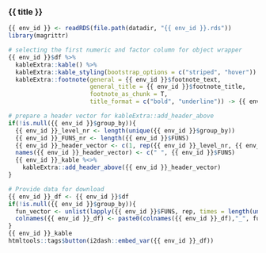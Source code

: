 
### {{ title }}

<!-- Component created on {{ date }} -->

```r
{{ env_id }} <- readRDS(file.path(datadir, "{{ env_id }}.rds"))
library(magrittr)
```

```r
# selecting the first numeric and factor column for object wrapper 
{{ env_id }}$df %>%
  kableExtra::kable() %>%
  kableExtra::kable_styling(bootstrap_options = c("striped", "hover")) %>%
  kableExtra::footnote(general = {{ env_id }}$footnote_text,
                       general_title = {{ env_id }}$footnote_title,
                       footnote_as_chunk = T,
                       title_format = c("bold", "underline")) -> {{ env_id }}_kable

# prepare a header vector for kableExtra::add_header_above
if(!is.null({{ env_id }}$group_by)){
  {{ env_id }}_level_nr <- length(unique({{ env_id }}$group_by))
  {{ env_id }}_FUNS_nr <- length({{ env_id }}$FUNS)
  {{ env_id }}_header_vector <- c(1, rep({{ env_id }}_level_nr, {{ env_id }}_FUNS_nr))
  names({{ env_id }}_header_vector) <- c(" ", {{ env_id }}$FUNS)
  {{ env_id }}_kable %<>%
    kableExtra::add_header_above({{ env_id }}_header_vector)
}

# Provide data for download
{{ env_id }}_df <- {{ env_id }}$df
if(!is.null({{ env_id }}$group_by)){
  fun_vector <- unlist(lapply({{ env_id }}$FUNS, rep, times = length(unique({{ env_id }}$group_by))))
  colnames({{ env_id }}_df) <- paste0(colnames({{ env_id }}_df),"_", fun_vector)
}
{{ env_id }}_kable
htmltools::tags$button(i2dash::embed_var({{ env_id }}_df)) 
```


